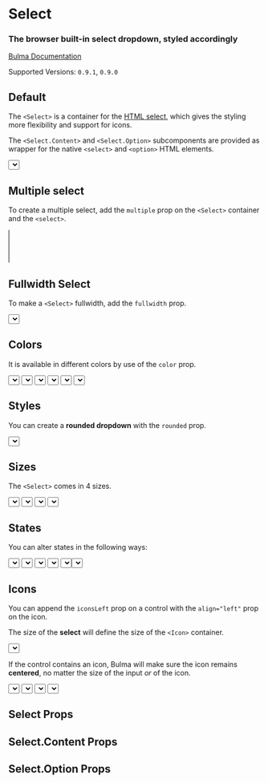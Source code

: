 


<Meta title="Form/Select" component={Select} />

# Select

### The browser built-in **select dropdown**, styled accordingly

[Bulma Documentation](https://bulma.io/documentation/form/select/)

Supported Versions: `0.9.1`, `0.9.0`

## Default

The `<Select>` is a container for the [HTML select](https://developer.mozilla.org/en-US/docs/Web/HTML/Element/select), which gives the styling more flexibility and support for icons.

The `<Select.Content>` and `<Select.Option>` subcomponents are provided as wrapper for the native `<select>` and `<option>` HTML elements.

<Canvas>
  <Story name="Default">
    <Select>
      <Select.Content>
        <Select.Option>Select dropdown</Select.Option>
        <Select.Option>With options</Select.Option>
      </Select.Content>
    </Select>
  </Story>
</Canvas>

## Multiple select

To create a multiple select, add the `multiple` prop on the `<Select>` container and the `<select>`.

<Canvas>
  <Story name="Multiple">
    <Select multiple>
      <Select.Content multiple size="8">
        <Select.Option>Argentina</Select.Option>
        <Select.Option>Bolivia</Select.Option>
        <Select.Option>Brazil</Select.Option>
        <Select.Option>Chile</Select.Option>
        <Select.Option>Colombia</Select.Option>
        <Select.Option>Ecuador</Select.Option>
        <Select.Option>Guyana</Select.Option>
        <Select.Option>Paraguay</Select.Option>
        <Select.Option>Peru</Select.Option>
        <Select.Option>Suriname</Select.Option>
        <Select.Option>Uruguay</Select.Option>
        <Select.Option>Venezuela</Select.Option>
      </Select.Content>
    </Select>
  </Story>
</Canvas>

## Fullwidth Select

To make a `<Select>` fullwidth, add the `fullwidth` prop.

<Canvas>
  <Story name="Fullwidth">
    <Select fullwidth>
      <Select.Content>
        <Select.Option>Select dropdown</Select.Option>
        <Select.Option>With options</Select.Option>
      </Select.Content>
    </Select>
  </Story>
</Canvas>

## Colors

It is available in different colors by use of the `color` prop.

<Canvas>
  <Story name="Colors">
    <Field>
      <Control>
        <Select color="primary">
          <Select.Content>
            <Select.Option>Select dropdown</Select.Option>
            <Select.Option>With options</Select.Option>
          </Select.Content>
        </Select>
      </Control>
    </Field>
    <Field>
      <Control>
        <Select color="link">
          <Select.Content>
            <Select.Option>Select dropdown</Select.Option>
            <Select.Option>With options</Select.Option>
          </Select.Content>
        </Select>
      </Control>
    </Field>
    <Field>
      <Control>
        <Select color="info">
          <Select.Content>
            <Select.Option>Select dropdown</Select.Option>
            <Select.Option>With options</Select.Option>
          </Select.Content>
        </Select>
      </Control>
    </Field>
    <Field>
      <Control>
        <Select color="success">
          <Select.Content>
            <Select.Option>Select dropdown</Select.Option>
            <Select.Option>With options</Select.Option>
          </Select.Content>
        </Select>
      </Control>
    </Field>
    <Field>
      <Control>
        <Select color="warning">
          <Select.Content>
            <Select.Option>Select dropdown</Select.Option>
            <Select.Option>With options</Select.Option>
          </Select.Content>
        </Select>
      </Control>
    </Field>
    <Field>
      <Control>
        <Select color="danger">
          <Select.Content>
            <Select.Option>Select dropdown</Select.Option>
            <Select.Option>With options</Select.Option>
          </Select.Content>
        </Select>
      </Control>
    </Field>
  </Story>
</Canvas>

## Styles

You can create a **rounded dropdown** with the `rounded` prop.

<Canvas>
  <Story name="Rounded">
    <Select rounded>
      <Select.Content>
        <Select.Option>Rounded dropdown</Select.Option>
        <Select.Option>With options</Select.Option>
      </Select.Content>
    </Select>
  </Story>
</Canvas>

## Sizes

The `<Select>` comes in 4 sizes.

<Canvas>
  <Story name="Sizes">
    <Field>
      <Control>
        <Select size="small">
          <Select.Content>
            <Select.Option>Small dropdown</Select.Option>
            <Select.Option>With options</Select.Option>
          </Select.Content>
        </Select>
      </Control>
    </Field>
    <Field>
      <Control>
        <Select>
          <Select.Content>
            <Select.Option>Normal dropdown</Select.Option>
            <Select.Option>With options</Select.Option>
          </Select.Content>
        </Select>
      </Control>
    </Field>
    <Field>
      <Control>
        <Select size="medium">
          <Select.Content>
            <Select.Option>Medium dropdown</Select.Option>
            <Select.Option>With options</Select.Option>
          </Select.Content>
        </Select>
      </Control>
    </Field>
    <Field>
      <Control>
        <Select size="large">
          <Select.Content>
            <Select.Option>Large dropdown</Select.Option>
            <Select.Option>With options</Select.Option>
          </Select.Content>
        </Select>
      </Control>
    </Field>
  </Story>
</Canvas>

## States

You can alter states in the following ways:

<Canvas>
  <Story name="States">
    <Field>
      <Control>
        <Select>
          <Select.Content>
            <Select.Option>Normal dropdown</Select.Option>
            <Select.Option>With options</Select.Option>
          </Select.Content>
        </Select>
      </Control>
    </Field>
    <Field>
      <Control>
        <Select>
          <Select.Content hovered>
            <Select.Option>Hovered dropdown</Select.Option>
            <Select.Option>With options</Select.Option>
          </Select.Content>
        </Select>
      </Control>
    </Field>
    <Field>
      <Control>
        <Select>
          <Select.Content focused>
            <Select.Option>Focused dropdown</Select.Option>
            <Select.Option>With options</Select.Option>
          </Select.Content>
        </Select>
      </Control>
    </Field>
    <Field>
      <Control>
        <Select>
          <Select.Content active>
            <Select.Option>Active dropdown</Select.Option>
            <Select.Option>With options</Select.Option>
          </Select.Content>
        </Select>
      </Control>
    </Field>
    <Field>
      <Control>
        <Select loading>
          <select>
            <Select.Option>Loading dropdown</Select.Option>
            <Select.Option>With options</Select.Option>
          </select>
        </Select>
      </Control>
    </Field>
  </Story>
</Canvas>

## Icons

You can append the `iconsLeft` prop on a control with the `align="left"` prop on the icon.

The size of the **select** will define the size of the `<Icon>` container.

<Canvas>
  <Story name="Icons">
    <Field>
      <Control iconsLeft>
        <Select>
          <Select.Content>
            <Select.Option selected>Country</Select.Option>
            <Select.Option>United States</Select.Option>
            <Select.Option>Canada</Select.Option>
            <Select.Option>Mexico</Select.Option>
          </Select.Content>
        </Select>
        <Icon size="small" align="left">
          <FontAwesomeIcon icon={faGlobe}/>
        </Icon>
      </Control>
    </Field>
  </Story>
</Canvas>

If the control contains an icon, Bulma will make sure the icon remains **centered**, no matter the size of the input *or* of the icon.

<Canvas>
  <Story name="Icons Sizes">
    <Field>
      <Control iconsLeft>
        <Select size="small">
          <Select.Content>
            <Select.Option selected>Country</Select.Option>
            <Select.Option>United States</Select.Option>
            <Select.Option>Canada</Select.Option>
            <Select.Option>Mexico</Select.Option>
          </Select.Content>
        </Select>
        <Icon size="small" align="left">
          <FontAwesomeIcon icon={faGlobe}/>
        </Icon>
      </Control>
    </Field>
    <Field>
      <Control iconsLeft>
        <Select>
          <Select.Content>
            <Select.Option selected>Country</Select.Option>
            <Select.Option>United States</Select.Option>
            <Select.Option>Canada</Select.Option>
            <Select.Option>Mexico</Select.Option>
          </Select.Content>
        </Select>
        <Icon align="left">
          <FontAwesomeIcon icon={faGlobe}/>
        </Icon>
      </Control>
    </Field>
    <Field>
      <Control iconsLeft>
        <Select size="medium">
          <Select.Content>
            <Select.Option selected>Country</Select.Option>
            <Select.Option>United States</Select.Option>
            <Select.Option>Canada</Select.Option>
            <Select.Option>Mexico</Select.Option>
          </Select.Content>
        </Select>
        <Icon size="medium" align="left">
          <FontAwesomeIcon icon={faGlobe}/>
        </Icon>
      </Control>
    </Field>
    <Field>
      <Control iconsLeft>
        <Select size="large">
          <Select.Content>
            <Select.Option selected>Country</Select.Option>
            <Select.Option>United States</Select.Option>
            <Select.Option>Canada</Select.Option>
            <Select.Option>Mexico</Select.Option>
          </Select.Content>
        </Select>
        <Icon size="large" align="left">
          <FontAwesomeIcon icon={faGlobe}/>
        </Icon>
      </Control>
    </Field>
  </Story>
</Canvas>

## Select Props

<ArgsTable of={Select} />

## Select.Content Props

<ArgsTable of={Select.Content} />

## Select.Option Props

<ArgsTable of={Select.Option} />
